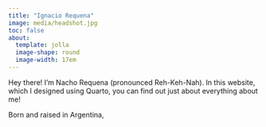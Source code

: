 ```yaml
---
title: "Ignacio Requena"
image: media/headshot.jpg
toc: false
about:
  template: jolla
  image-shape: round
  image-width: 17em
---
```


Hey there! I'm Nacho Requena (pronounced Reh-Keh-Nah). In this website, which I designed using Quarto, you can find out just about everything about me!

Born and raised in Argentina,

